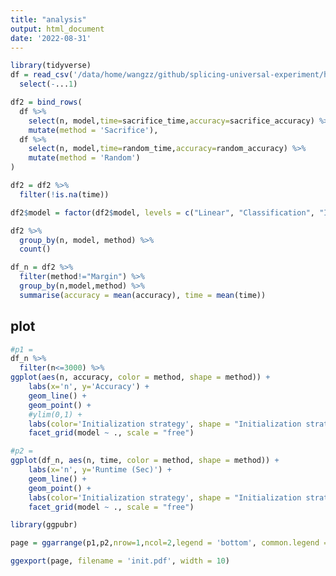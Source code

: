 ```yaml
---
title: "analysis"
output: html_document
date: '2022-08-31'
---
```


```r
library(tidyverse)
df = read_csv('/data/home/wangzz/github/splicing-universal-experiment/hyper_parameter/init_strategy.csv') %>% 
  select(-...1)
```

```r
df2 = bind_rows(
  df %>% 
    select(n, model,time=sacrifice_time,accuracy=sacrifice_accuracy) %>% 
    mutate(method = 'Sacrifice'),
  df %>% 
    select(n, model,time=random_time,accuracy=random_accuracy) %>% 
    mutate(method = 'Random')
) 
```

```r

df2 = df2 %>% 
  filter(!is.na(time))

df2$model = factor(df2$model, levels = c("Linear", "Classification", "Ising"))

df2 %>% 
  group_by(n, model, method) %>% 
  count()
```



```r
df_n = df2 %>% 
  filter(method!="Margin") %>% 
  group_by(n,model,method) %>% 
  summarise(accuracy = mean(accuracy), time = mean(time))
```

## plot

```r
#p1 = 
df_n %>% 
  filter(n<=3000) %>% 
ggplot(aes(n, accuracy, color = method, shape = method)) +
    labs(x='n', y='Accuracy') +
    geom_line() +
    geom_point() +
    #ylim(0,1) +
    labs(color='Initialization strategy', shape = "Initialization strategy")  +
    facet_grid(model ~ ., scale = "free")
```

```r
#p2 = 
ggplot(df_n, aes(n, time, color = method, shape = method)) +
    labs(x='n', y='Runtime (Sec)') +
    geom_line() +
    geom_point() +
    labs(color='Initialization strategy', shape = "Initialization strategy")  +
    facet_grid(model ~ ., scale = "free")
```

```r
library(ggpubr)

page = ggarrange(p1,p2,nrow=1,ncol=2,legend = 'bottom', common.legend = TRUE)

ggexport(page, filename = 'init.pdf', width = 10)
```

